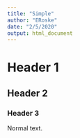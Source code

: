 ---
title: "Simple"
author: "ERoske"
date: "2/5/2020"
output: html_document
---

# Header 1
## Header 2
### Header 3

Normal text.